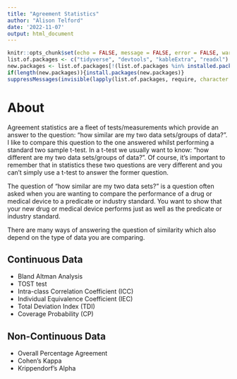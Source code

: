 ```yaml
---
title: "Agreement Statistics"
author: "Alison Telford"
date: '2022-11-07'
output: html_document
---
```


```r
knitr::opts_chunk$set(echo = FALSE, message = FALSE, error = FALSE, warning = FALSE)
list.of.packages <- c("tidyverse", "devtools", "kableExtra", "readxl")
new.packages <- list.of.packages[!(list.of.packages %in% installed.packages()[,"Package"])]
if(length(new.packages)){install.packages(new.packages)}
suppressMessages(invisible(lapply(list.of.packages, require, character.only = TRUE)))
```

# About

Agreement statistics are a fleet of tests/measurements which provide an answer
to the question: "how similar are my two data sets/groups of data?". I like to 
compare this question to the one answered whilst performing a
standard two sample t-test. In a t-test we usually want to know: "how different 
are my two data sets/groups of data?". Of course, it's important to remember
that in statistics these two questions are very different and you can't simply
use a t-test to answer the former question.

The question of "how similar are my two data sets?" is a question often asked
when you are wanting to compare the performance of a drug or medical device to
a predicate or industry standard. You want to show that your new drug or 
medical device performs just as well as the predicate or industry standard.

There are many ways of answering the question of similarity which also depend 
on the type of data you are comparing.

## Continuous Data

- Bland Altman Analysis
- TOST test
- Intra-class Correlation Coefficient (ICC)
- Individual Equivalence Coefficient (IEC)
- Total Deviation Index (TDI)
- Coverage Probability (CP)

## Non-Continuous Data

- Overall Percentage Agreement
- Cohen's Kappa
- Krippendorf's Alpha